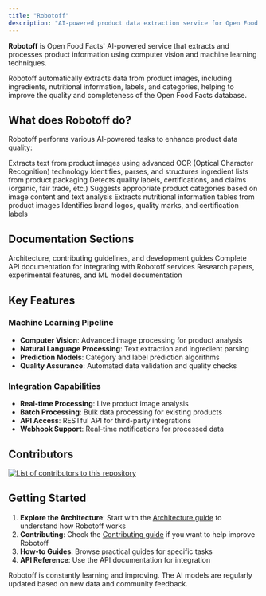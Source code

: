 ```yaml
---
title: "Robotoff"
description: "AI-powered product data extraction service for Open Food Facts. Learn about computer vision, ingredient analysis, and machine learning features."
---
```



**Robotoff** is Open Food Facts' AI-powered service that extracts and processes product information using computer vision and machine learning techniques.

<Callout type="info">
  Robotoff automatically extracts data from product images, including
  ingredients, nutritional information, labels, and categories, helping to
  improve the quality and completeness of the Open Food Facts database.
</Callout>

## What does Robotoff do?

Robotoff performs various AI-powered tasks to enhance product data quality:

<Steps>
  <Step title="Image Analysis">
    Extracts text from product images using advanced OCR (Optical Character
    Recognition) technology
  </Step>
  <Step title="Ingredient Detection">
    Identifies, parses, and structures ingredient lists from product packaging
  </Step>
  <Step title="Label Recognition">
    Detects quality labels, certifications, and claims (organic, fair trade,
    etc.)
  </Step>
  <Step title="Category Prediction">
    Suggests appropriate product categories based on image content and text
    analysis
  </Step>
  <Step title="Nutrition Extraction">
    Extracts nutritional information tables from product images
  </Step>
  <Step title="Logo Detection">
    Identifies brand logos, quality marks, and certification labels
  </Step>
</Steps>

## Documentation Sections

<Cards>
  <Card href="/docs/Robotoff" title="Project Documentation">
    Architecture, contributing guidelines, and development guides
  </Card>
  <Card href="/docs/Robotoff" title="API Reference">
    Complete API documentation for integrating with Robotoff services
  </Card>
  <Card href="/docs/Robotoff/research" title="Research">
    Research papers, experimental features, and ML model documentation
  </Card>
</Cards>

## Key Features

### Machine Learning Pipeline

- **Computer Vision**: Advanced image processing for product analysis
- **Natural Language Processing**: Text extraction and ingredient parsing
- **Prediction Models**: Category and label prediction algorithms
- **Quality Assurance**: Automated data validation and quality checks

### Integration Capabilities

- **Real-time Processing**: Live product image analysis
- **Batch Processing**: Bulk data processing for existing products
- **API Access**: RESTful API for third-party integrations
- **Webhook Support**: Real-time notifications for processed data

## Contributors

<a href="https://github.com/openfoodfacts/robotoff/graphs/contributors">
  <img
    alt="List of contributors to this repository"
    src="https://contrib.rocks/image?repo=openfoodfacts/robotoff"
  />
</a>

## Getting Started

1. **Explore the Architecture**: Start with the [Architecture guide](/docs/Robotoff/introduction/architecture) to understand how Robotoff works
2. **Contributing**: Check the [Contributing guide](/docs/Robotoff/introduction/contributing) if you want to help improve Robotoff
3. **How-to Guides**: Browse practical guides for specific tasks
4. **API Reference**: Use the API documentation for integration

<Callout type="info">
  Robotoff is constantly learning and improving. The AI models are regularly
  updated based on new data and community feedback.
</Callout>
